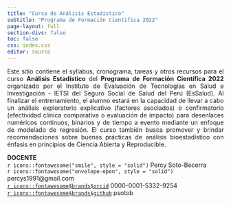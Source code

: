 ```yaml
---
title: "Curso de Análisis Estadístico"
subtitle: "Programa de Formación Cientifica 2022"
page-layout: full
section-divs: false
toc: false
css: index.css
editor: source
---
```


::: grid
::: g-col-8
<p align="justify">Este sitio contiene el syllabus, cronograma, tareas y otros recursos para el curso **Análisis Estadístico** del **Programa de Formación Científica 2022** organizado por el Instituto de Evaluación de Tecnologías en Salud e Investigación - IETSI del Seguro Social de Salud del Perú (EsSalud). Al finalizar el entrenamiento, el alumno estará en la capacidad de llevar a cabo un análisis exploratorio explicativo (factores asociados) o confirmatorio (efectividad clínica comparativa o evaluación de impacto) para desenlaces numéricos continuos, binarios y de tiempo a evento mediante un enfoque de modelado de regresión. El curso también busca promover y brindar recomendaciones sobre buenas prácticas de análisis bioestadístico con énfasis en principios de Ciencia Abierta y Reproducible.</p>
:::

::: g-col-4
**DOCENTE**<br>
`r icons::fontawesome("smile", style = "solid")` Percy Soto-Becerra<br> `r icons::fontawesome("envelope-open", style = "solid")` percys1991\@gmail.com<br> 
[`r icons::fontawesome$brands$orcid`](https://orcid.org/0000-0001-5332-9254) 0000-0001-5332-9254<br> 
[`r icons::fontawesome$brands$github`](https://github.com/psotob) psotob
:::
:::

